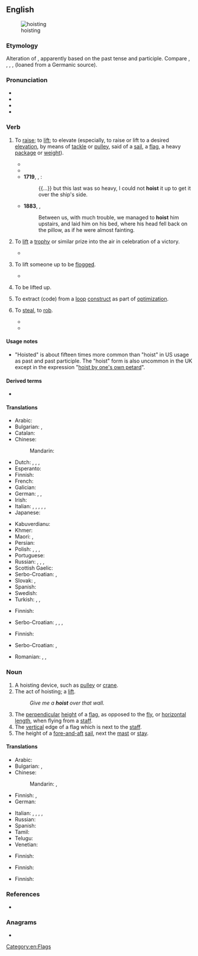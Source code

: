 {{also|host}}
==English==
[[File:Transporting a horse on the deck of the mail steamer DORA, ca 1912 (THWAITES 167).jpeg|thumb|right|hoisting]]

===Etymology===
Alteration of {{m|en|hoise}}, apparently based on the past tense and participle. Compare {{cog|da|hejse}}, {{cog|nl|hijsen}}, {{cog|de|hissen}}, {{cog|it|issare}}, {{cog|scn|jisari}} (loaned from a Germanic source).

===Pronunciation===
* {{IPA|en|/hɔɪst/}}
* {{audio|en|en-us-hoist.ogg|Audio (US)}}
* {{hyphenation|en|hoist}}
* {{rhymes|en|ɔɪst}}

===Verb===
{{en-verb|hoists|hoisting|hoisted|past2=hoist}}

# {{lb|en|transitive}} To [[raise]]; to [[lift]]; to elevate (especially, to raise or lift to a desired [[elevation]], by means of [[tackle]] or [[pulley]], said of a [[sail]], a [[flag]], a heavy [[package]] or [[weight]]).
#* {{quote-book|en|1725|{{w|Alexander Pope}}|The Odyssey|by=Homer|passage=They land my goods, and '''hoist''' my flying sails.}}
#* {{quote-book|en|1675|Robert South|Sermons Preached upon Several Occasions|year_published=1866|chapter=Sermon XI. Of the odious Sin of Ingratitude|month=October 17|passage=[Abasalom's] ambition would needs be fingering the sceptre, and '''hoisting''' him into his father's throne}}
#* '''1719''', {{w|Daniel Defoe}}, ''{{w|Robinson Crusoe}}'':
#*: {{...}} but this last was so heavy, I could not '''hoist''' it up to get it over the ship's side.
#* '''1883''', {{w|Robert Louis Stevenson}}, ''{{w|Treasure Island}}''
#*: Between us, with much trouble, we managed to '''hoist''' him upstairs, and laid him on his bed, where his head fell back on the pillow, as if he were almost fainting.
# {{lb|en|transitive|sport|often|figurative}} To [[lift]] a [[trophy]] or similar prize into the air in celebration of a victory.
#* {{quote-journal
|en
|date=October 23, 2011
|author=Tom Fordyce
|title=2011 Rugby World Cup final: New Zealand 8-7 France
|work=BBC Sport
|url=http://news.bbc.co.uk/sport2/hi/rugby_union/15405316.stm
|page=
|passage=And when skipper Richie McCaw '''hoisted''' the Webb Ellis Trophy high into the night, a quarter of a century of hurt was blown away in an explosion of fireworks and cheering.}}
# {{lb|en|transitive|historical}} To lift someone up to be [[flog|flogged]].
#* {{quote-book|en|1881|H.C. Leonard|A Translation of the Anglo-Saxon Version of St. Mark’s Gospel||83|Again Pilatus answered them, What shall I do to the Jew’s king? They again cried out and said, '''Hoist''' him! Then said Pilatus, What evil did he? They so much the more cried, '''Hoist''' him!|url=https://books.google.com/books?id=zqcCAAAAQAAJ&pg=PA83}}
# {{lb|en|intransitive}} To be lifted up.
# {{lb|en|transitive|comptheory}} To extract (code) from a [[loop]] [[construct]] as part of [[optimization]].
# {{lb|en|transitive|slang}} To [[steal]], to [[rob]].
#* {{quote-book|en|1948|Leslie Charteris|Saint Errant||103|Why, it was nothing to travel about the country with fifty grand worth of ice on me. Suppose I hadn’t packed a roscoe—hell, I’d of been '''hoisted''' once a week!}}
#* {{quote-book|en|2006|Margaret Atwood|The Tent|passage=When you’ve reached neutral territory, when you’ve stashed the loot '''hoisted''' from the warlord’s mansion – well, he didn't have much use for it any more, did he?}}

====Usage notes====
* "Hoisted" is about fifteen times more common than "hoist" in US usage as past and past participle. The "hoist" form is also uncommon in the UK except in the expression "[[hoist by one's own petard]]".

====Derived terms====
* {{l|en|hoist with one's own petard}}

====Translations====
{{trans-top|transitive: to raise; to lift; to elevate}}
* Arabic: {{t+|ar|رَفَعَ|m}}
* Bulgarian: {{t+|bg|вдигам}}, {{t+|bg|издигам}}
* Catalan: {{t+|ca|hissar}}
* Chinese:
*: Mandarin: {{t+|cmn|提升|tr=tíshēng|sc=Hani}}
* Dutch: {{t+|nl|optillen}}, {{t+|nl|hijsen}}, {{t+|nl|ophijsen}}, {{t|nl|opgetrokken worden}}
* Esperanto: {{t|eo|hisi}}
* Finnish: {{t+|fi|nostaa}}
* French: {{t+|fr|hisser}}
* Galician: {{t+|gl|izar}}
* German: {{t+|de|hochziehen}}, {{t+|de|hissen}} {{qualifier|sail, flag}}, {{t+|de|hieven}} {{qualifier|heavy weight}}
* Irish: {{t|ga|tóg}}
* Italian: {{t+|it|elevare}}, {{t+|it|alzare}}, {{t+|it|issare}}, {{t+|it|innalzare}}, {{t+|it|sollevare}}, {{t+|it|brandire}}
* Japanese: {{t|ja|持ち上げる|tr=もちあげる, mochiageru|sc=Jpan}}
{{trans-mid}}
* Kabuverdianu: {{t|kea|isa}}
* Khmer: {{t+|km|ស្ទូច}}
* Maori: {{t|mi|whakaara}}, {{t|mi|huti}} {{qualifier|a flag}}
* Persian: {{t|fa|هچ کردن|tr=hač kardan|sc=fa-Arab}}
* Polish: {{t+|pl|podnosić|impf}}, {{t+|pl|podnieść|pf}}, {{t+|pl|wciągać|impf}}, {{t+|pl|wciągnąć|pf}}
* Portuguese: {{t+|pt|içar}}
* Russian: {{t+|ru|поднима́ть|impf}}, {{t+|ru|подня́ть|pf}}, {{t+|ru|водружа́ть|impf}}, {{t+|ru|водрузи́ть|pf}} {{qualifier|esp. flags}}
* Scottish Gaelic: {{t|gd|tog}}
* Serbo-Croatian: {{t+|sh|uzdignuti}}, {{t|sh|уздигнути}}
* Slovak: {{t|sk|vztýčiť}}, {{t|sk|zdvihnúť}}
* Spanish: {{t+|es|izar}}
* Swedish: {{t+|sv|hissa}}
* Turkish: {{t|tr|yukarı çekmek}}, {{t+|tr|çekmek}} {{qualifier|flag}}, {{t+|tr|kaldırmak}} {{qualifier|weight etc.}}
{{trans-bottom}}

{{trans-top|transitive: to lift someone up to be flogged}}
* Finnish: {{t+|fi|nostaa}}
{{trans-mid}}
* Serbo-Croatian: {{t+|sh|podignuti}}, {{t|sh|подигнути}}, {{t+|sh|pridignuti}}, {{t|sh|придигнути}}
{{trans-bottom}}

{{trans-top|intransitive: to be lifted up}}
* Finnish: {{t+|fi|nousta}}
{{trans-mid}}
* Serbo-Croatian: {{t+|sh|podnimiti}}, {{t|sh|поднимити}}
{{trans-bottom}}

{{checktrans-top}}
* Romanian: {{t+check|ro|ridica|alt=a ridica}} <!-- was "a [[ridica]]" -->, {{t-check|ro|pozitiona|alt=a pozitiona}} <!-- was "a [[pozitiona]]" - assumed inflected form or vocalised spelling; please verify if linking is acceptable. see [[User:Kephir/gadgets/xte#Translation_fixing]] -->, {{t-check|ro|[[cu]] [[ajutorul]] [[unui]] [[dispozitiv]] [[de]] [[ridicat]]}} <!-- was "cu ajutorul unui dispozitiv de ridicat" - assumed sum-of-parts; if an idiom, remove the wikilinks to the individual words. see [[User:Kephir/gadgets/xte#Translation_fixing]] -->
{{trans-mid}}
{{trans-bottom}}

===Noun===
{{en-noun}}

# A hoisting device, such as [[pulley]] or [[crane]].
# The act of hoisting; a [[lift]].
#: ''Give me a '''hoist''' over that wall.''
# The [[perpendicular]] [[height]] of a [[flag]], as opposed to the [[fly]], or [[horizontal]] [[length]], when flying from a [[staff]].
# The [[vertical]] edge of a flag which is next to the [[staff]].
# The height of a [[fore-and-aft]] [[sail]], next the [[mast]] or [[stay]].

====Translations====
{{trans-top|hoisting device}}
* Arabic: {{t|ar|رَافِعَة|f}}
* Bulgarian: {{t+|bg|елеватор|m}}, {{t+|bg|подемник|m}}
* Chinese:
*: Mandarin: {{t+|cmn|葫芦}}, {{t+|cmn|卷扬机}}
* Finnish: {{t+|fi|nostolaite}}, {{t+|fi|nosturi}}
* German: {{t+|de|Hebezeug|n}}
{{trans-mid}}
* Italian: {{t|it|paranco|m}}, {{t+|it|puleggia|f}}, {{t+|it|carrucola|f}}, {{t+|it|gru|f}}, {{t+|it|elevatore|m}}
* Russian: {{t+|ru|подъёмник}}
* Spanish: {{t+|es|aparejo|m}}
* Tamil: {{t-needed|ta}}
* Telugu: {{t-needed|te}}
* Venetian: {{t+|vec|taja|f}}
{{trans-bottom}}

{{trans-top|perpendicular height of a flag}}
* Finnish: {{t+|fi|korkeus}}
{{trans-mid}}
{{trans-bottom}}

{{trans-top|vertical edge of a flag which is next to the staff}}
* Finnish: {{t|fi|tangonreuna}}
{{trans-mid}}
{{trans-bottom}}

{{trans-top|height of a fore-and-aft sail, next the mast or stay}}
* Finnish: {{t|fi|etuliikki}}
{{trans-mid}}
{{trans-bottom}}

===References===
* {{pedia|dab=hoist}}

===Anagrams===
* {{anagrams|en|a=hiost|histo|histo-|hoits|shito}}

[[Category:en:Flags]]